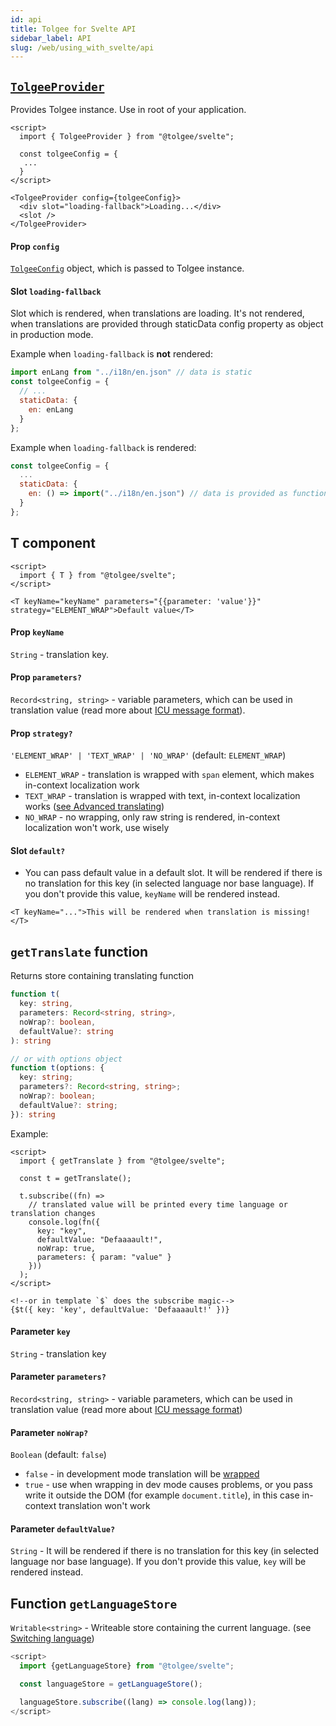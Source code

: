 ```yaml
---
id: api
title: Tolgee for Svelte API
sidebar_label: API
slug: /web/using_with_svelte/api
---
```


## [`TolgeeProvider`](/docs/web/using_with_svelte/api#tolgeeprovider)
Provides Tolgee instance. Use in root of your application.

```svelte
<script>
  import { TolgeeProvider } from "@tolgee/svelte";

  const tolgeeConfig = {
   ...
  }
</script>

<TolgeeProvider config={tolgeeConfig}>
  <div slot="loading-fallback">Loading...</div>
  <slot />
</TolgeeProvider>
```

#### Prop `config`
[`TolgeeConfig`](../configuration) object, which is passed to Tolgee instance.

#### Slot `loading-fallback`
Slot which is rendered, when translations are loading. It's not rendered, when translations are provided through
staticData config property as object in production mode.

Example when `loading-fallback` is  **not** rendered:
```javascript
import enLang from "../i18n/en.json" // data is static
const tolgeeConfig = {
  // ...
  staticData: {
    en: enLang
  }
};
```

Example when `loading-fallback` is rendered:
```javascript
const tolgeeConfig = {
  ...
  staticData: {
    en: () => import("../i18n/en.json") // data is provided as function returning Promise of data
  }
};
```

## T component
```svelte
<script>
  import { T } from "@tolgee/svelte";
</script>

<T keyName="keyName" parameters="{{parameter: 'value'}}" strategy="ELEMENT_WRAP">Default value</T>
```

#### Prop `keyName`
`String` - translation key.

#### Prop `parameters?`
`Record<string, string>` - variable parameters, which can be used in translation value
(read more about [ICU message format](../../icu_message_format)).

#### Prop `strategy?`
`'ELEMENT_WRAP' | 'TEXT_WRAP' | 'NO_WRAP'` (default: `ELEMENT_WRAP`)
- `ELEMENT_WRAP` - translation is wrapped with `span` element, which makes in-context localization work
- `TEXT_WRAP` - translation is wrapped with text, in-context localization works
([see Advanced translating](/docs/web/using_with_svelte/advanced_translating#text_wrap-strategy))
- `NO_WRAP` - no wrapping, only raw string is rendered, in-context localization won't work, use wisely

#### Slot `default?`
- You can pass default value in a default slot. It will be rendered if there is no translation
for this key (in selected language nor base language). If you don't provide this value, `keyName` will be rendered instead.
```svelte
<T keyName="...">This will be rendered when translation is missing!</T>
```
## `getTranslate` function
Returns store containing translating function
```typescript
function t(
  key: string,
  parameters: Record<string, string>,
  noWrap?: boolean,
  defaultValue?: string
): string

// or with options object
function t(options: {
  key: string;
  parameters?: Record<string, string>;
  noWrap?: boolean;
  defaultValue?: string;
}): string
```

Example:
```svelte
<script>
  import { getTranslate } from "@tolgee/svelte";

  const t = getTranslate();

  t.subscribe((fn) =>
    // translated value will be printed every time language or translation changes
    console.log(fn({
      key: "key",
      defaultValue: "Defaaaault!",
      noWrap: true,
      parameters: { param: "value" }
    }))
  );
</script>

<!--or in template `$` does the subscribe magic-->
{$t({ key: 'key', defaultValue: 'Defaaaault!' })}
```

#### Parameter `key`
`String` - translation key

#### Parameter `parameters?`
`Record<string, string>` - variable parameters, which can be used in translation value
(read more about [ICU message format](../../icu_message_format))

#### Parameter `noWrap?`
`Boolean` (default: `false`)
- `false` - in development mode translation will be [wrapped](../understanding_tolgee_for_web#key-and-parameters-wrapping)
- `true` - use when wrapping in dev mode causes problems, or you pass write it outside the DOM
(for example `document.title`), in this case in-context translation won't work

#### Parameter `defaultValue?`
`String` - It will be rendered if there is no translation for this key (in selected language nor base language).
If you don't provide this value, `key` will be rendered instead.

## Function `getLanguageStore`
`Writable<string>` - Writeable store containing the current language. (see [Switching language](/docs/web/using_with_svelte/switching_language))

```javascript
<script>
  import {getLanguageStore} from "@tolgee/svelte";

  const languageStore = getLanguageStore();

  languageStore.subscribe((lang) => console.log(lang));
</script>
```


